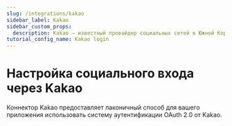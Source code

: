 ```yaml
---
slug: /integrations/kakao
sidebar_label: Kakao
sidebar_custom_props:
  description: Kakao — известный провайдер социальных сетей в Южной Корее.
tutorial_config_name: Kakao login
---
```




# Настройка социального входа через Kakao

Коннектор Kakao предоставляет лаконичный способ для вашего приложения использовать систему аутентификации OAuth 2.0 от Kakao.

<GuideTip />

<Integration />
